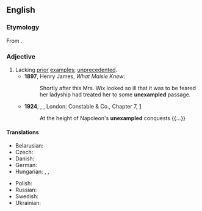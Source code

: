 ==English==

===Etymology===
From {{prefix|en|un|exampled}}.

===Adjective===
{{en-adj|-}}

# Lacking [[prior]] [[example]]s; [[unprecedented]].
#* '''1897''', Henry James, ''What Maisie Knew'':
#*: Shortly after this Mrs. Wix looked so ill that it was to be feared her ladyship had treated her to some '''unexampled''' passage.
#* '''1924''', {{w|Herman Melville}}, ''{{w|Billy Budd}}'', London: Constable & Co., Chapter 7, [http://gutenberg.net.au/ebooks06/0608511h.html]
#*: At the height of Napoleon's '''unexampled''' conquests {{...}}

====Translations====
{{trans-top-also|lacking prior examples|unprecedented|unheard-of}}
* Belarusian: {{t|be|бяспры́кладны}}
* Czech: {{t|cs|bezpříkladný}}
* Danish: {{t|da|eksempelløs}}
* German: {{t+|de|beispiellos}}
* Hungarian: {{t+|hu|példátlan}}, {{t|hu|[[példa]] [[nélküli]]}}, {{t|hu|[[példa]] [[nélkül]] [[álló]]}}
{{trans-mid}}
* Polish: {{t+|pl|bezprzykładny}}
* Russian: {{t+|ru|бесприме́рный}}
* Swedish: {{t+|sv|exempellös}}
* Ukrainian: {{t+|uk|безпри́кладний}}
{{trans-bottom}}